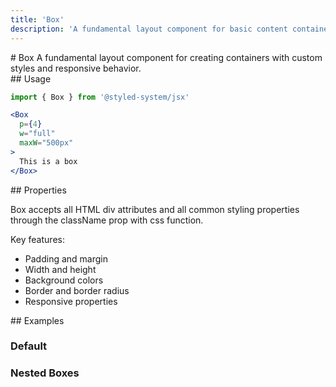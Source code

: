 ```yaml
---
title: 'Box'
description: 'A fundamental layout component for basic content containers'
---
```

<ContentContainer>

<Section gap="1">
# Box
<Paragraph size={'extraLarge'} color={'tertiary'}>A fundamental layout component for creating containers with custom styles and responsive behavior.</Paragraph>
<ComponentPreview name="box" />
</Section>

<Section>
## Usage

```jsx
import { Box } from '@styled-system/jsx'
```

```jsx
<Box
  p={4}
  w="full"
  maxW="500px"
>
  This is a box
</Box>
```
</Section>

<Section>
## Properties

Box accepts all HTML div attributes and all common styling properties through the className prop with css function.

Key features:
- Padding and margin
- Width and height
- Background colors
- Border and border radius
- Responsive properties
</Section>

<Section>
## Examples

### Default
<ComponentPreview name="box" />

### Nested Boxes
<ComponentPreview name="box" file="nested" />

</Section>

</ContentContainer> 